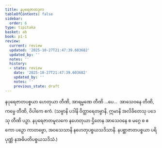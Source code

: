 ```yaml
---
title: နပုရေဇာတဒုက
tableOfContents: false
sidebar:
  order: 6
type: tipitaka
basket: ab
book: p1-1
review:
  current: review
  updated: '2025-10-27T21:47:39.603682'
  updated_by: ''
  notes: ''
  history:
  - state: review
    date: '2025-10-27T21:47:39.603682'
    updated_by: ''
    notes: ''
    previous_state: draft
---
```



<ReviewStatus review={frontmatter.review} showDetails={true} />

<HypothesisAnnotation frontmatter={frontmatter} />

<DynamicBreadcrumb />

<Division number="250" book="p1-1" e="ch" v="36" p="71">

<Paragraph number="800" book="p1-1">
နပုရေဇာတပစ္စယာ ဟေတုယာ တီဏိ, အာရမ္မဏေ တီဏိ …ပေ…  အာသေဝနေ တီဏိ, ကမ္မေ တီဏိ, ဝိပါကေ ဧကံ.
</Paragraph>

<Paragraph number="801" book="p1-1">
(သဗ္ဗာနိ ပဒါနိ ဝိတ္ထာရေတဗ္ဗာနိ, ဣမာနိ အလိခိတေသု ပဒေသု တီဏိ ပဉှာ. နပုရေဇာတမူလကေ နဟေတုယာ ဌိတေန အာသေဝနေ စ မဂ္ဂေ စ ဧကော ပဉှော ကာတဗ္ဗော, အဝသေသာနိ နဟေတုပစ္စယသဒိသာနိ. နပစ္ဆာဇာတပစ္စယာ ပရိပုဏ္ဏံ နအဓိပတိပစ္စယသဒိသံ.)
</Paragraph>
</Division>
